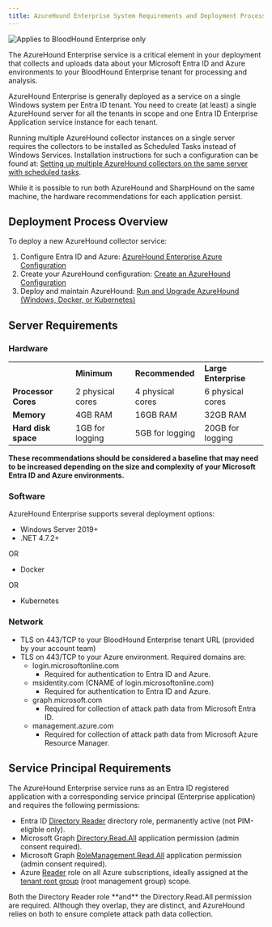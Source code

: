 ```yaml
---
title: AzureHound Enterprise System Requirements and Deployment Process
---
```


<img noZoom src="/assets/enterprise-edition-pill-tag.svg" alt="Applies to BloodHound Enterprise only"/>

The AzureHound Enterprise service is a critical element in your deployment that collects and uploads data about your Microsoft Entra ID and Azure environments to your BloodHound Enterprise tenant for processing and analysis.

AzureHound Enterprise is generally deployed as a service on a single Windows system per Entra ID tenant. You need to create (at least) a single AzureHound server for all the tenants in scope and one Entra ID Enterprise Application service instance for each tenant.

Running multiple AzureHound collector instances on a single server requires the collectors to be installed as Scheduled Tasks instead of Windows Services. Installation instructions for such a configuration can be found at: [Setting up multiple AzureHound collectors on the same server with scheduled tasks](/install-data-collector/install-azurehound/multiple-collectors).

While it is possible to run both AzureHound and SharpHound on the same machine, the hardware recommendations for each application persist.

## Deployment Process Overview

To deploy a new AzureHound collector service:

1.  Configure Entra ID and Azure: [AzureHound Enterprise Azure Configuration](/install-data-collector/install-azurehound/azure-configuration)
2.  Create your AzureHound configuration: [Create an AzureHound Configuration](/install-data-collector/install-azurehound/create-configuration)
3.  Deploy and maintain AzureHound: [Run and Upgrade AzureHound (Windows, Docker, or Kubernetes)](/install-data-collector/install-azurehound/installation-options)

## Server Requirements

### Hardware

|     |     |     |     |
| --- | --- | --- | --- |
|     | **Minimum** | **Recommended** | **Large Enterprise  <br/>** |
| **Processor Cores** | 2 physical cores | 4 physical cores | 6 physical cores |
| **Memory** | 4GB RAM | 16GB RAM | 32GB RAM |
| **Hard disk space** | 1GB for logging | 5GB for logging | 20GB for logging |

**These recommendations should be considered a baseline that may need to be increased depending on the size and complexity of your Microsoft Entra ID and Azure environments.**

### Software

AzureHound Enterprise supports several deployment options:

* Windows Server 2019+
* .NET 4.7.2+

OR

* Docker

OR

* Kubernetes

### Network

* TLS on 443/TCP to your BloodHound Enterprise tenant URL (provided by your account team)
* TLS on 443/TCP to your Azure environment. Required domains are:
    * login.microsoftonline.com
        * Required for authentication to Entra ID and Azure.
    * msidentity.com (CNAME of login.microsoftonline.com)
        * Required for authentication to Entra ID and Azure.
    * graph.microsoft.com
        * Required for collection of attack path data from Microsoft Entra ID.
    * management.azure.com
        * Required for collection of attack path data from Microsoft Azure Resource Manager.

## Service Principal Requirements
The AzureHound Enterprise service runs as an Entra ID registered application with a corresponding service principal (Enterprise application) and requires the following permissions:

* Entra ID [Directory Reader](https://learn.microsoft.com/en-us/azure/active-directory/roles/permissions-reference#directory-readers) directory role, permanently active (not PIM-eligible only).
* Microsoft Graph [Directory.Read.All](https://learn.microsoft.com/en-us/graph/permissions-reference#directoryreadall) application permission (admin consent required).
* Microsoft Graph [RoleManagement.Read.All](https://learn.microsoft.com/en-us/graph/permissions-reference#rolemanagementreadall) application permission (admin consent required).
* Azure [Reader](https://learn.microsoft.com/en-us/azure/role-based-access-control/built-in-roles#reader) role on all Azure subscriptions, ideally assigned at the [tenant root group](https://learn.microsoft.com/en-us/azure/governance/management-groups/overview) (root management group) scope.

<Note>
Both the Directory Reader role **and** the Directory.Read.All permission are required. Although they overlap, they are distinct, and AzureHound relies on both to ensure complete attack path data collection.
</Note>

